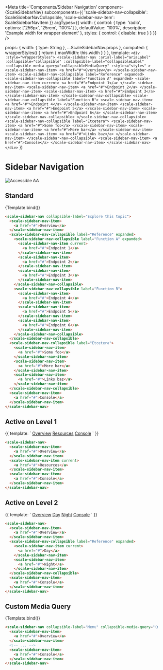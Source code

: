 
<Meta
  title='Components/Sidebar Navigation'
  component={ScaleSidebarNav}
  subcomponents={{
    'scale-sidebar-nav-collapsible': ScaleSidebarNavCollapsible,
    'scale-sidebar-nav-item': ScaleSidebarNavItem
  }}
  argTypes={{
    width: {
      control: {
        type: 'radio',
        options: ['256px', '25rem', '100%']
      },
      defaultValue: '100%',
      description: 'Example width for wrapper element'
    },
    styles: {
      control: { disable: true }
    }
  }}
/>

  props: {
    width: { type: String },
    ...ScaleSidebarNav.props
  },
  computed: {
    wrapperStyles() {
      return {
        maxWidth: this.width
      }
    }
  },
  template: `
    <div :style="wrapperStyles">
      <scale-sidebar-nav
        :arial-label="ariaLabel"
        :collapsible="collapsible"
        :collapsible-label="collapsibleLabel"
        :collapsible-media-query="collapsibleMediaQuery"
        :styles="styles"
      >
        <scale-sidebar-nav-item>
          <a href="#">Overview</a>
        </scale-sidebar-nav-item>
        <scale-sidebar-nav-collapsible label="Reference" expanded>
          <scale-sidebar-nav-collapsible label="Function A" expanded>
            <scale-sidebar-nav-item current>
              <a href="#">Endpoint 1</a>
            </scale-sidebar-nav-item>
            <scale-sidebar-nav-item>
              <a href="#">Endpoint 2</a>
            </scale-sidebar-nav-item>
            <scale-sidebar-nav-item>
              <a href="#">Endpoint 3</a>
            </scale-sidebar-nav-item>
          </scale-sidebar-nav-collapsible>
          <scale-sidebar-nav-collapsible label="Function B">
            <scale-sidebar-nav-item>
              <a href="#">Endpoint 4</a>
            </scale-sidebar-nav-item>
            <scale-sidebar-nav-item>
              <a href="#">Endpoint 5</a>
            </scale-sidebar-nav-item>
            <scale-sidebar-nav-item>
              <a href="#">Endpoint 6</a>
            </scale-sidebar-nav-item>
          </scale-sidebar-nav-collapsible>
        </scale-sidebar-nav-collapsible>
        <scale-sidebar-nav-collapsible label="Etcetera">
          <scale-sidebar-nav-item>
            <a href="#">Some foo</a>
          </scale-sidebar-nav-item>
          <scale-sidebar-nav-item>
            <a href="#">More bar</a>
          </scale-sidebar-nav-item>
          <scale-sidebar-nav-item>
            <a href="#">Links baz</a>
          </scale-sidebar-nav-item>
        </scale-sidebar-nav-collapsible>
        <scale-sidebar-nav-item>
          <a href="#">Console</a>
        </scale-sidebar-nav-item>
      </scale-sidebar-nav>
    </div>
  `
})

<div style={{display: 'inline-flex', alignItems: 'center', justifyContent: 'space-between', width: '100%'}}>
    <h1>Sidebar Navigation</h1>
    <img src="assets/aa.png" alt="Accessible AA" />
</div>

## Standard

<Canvas withSource="none">
  <Story name='Standard' args={{ collapsibleLabel: 'Explore this topic' }}>
    {Template.bind()}
  </Story>
</Canvas>

<ArgsTable story='Standard' />

```html
<scale-sidebar-nav collapsible-label="Explore this topic">
  <scale-sidebar-nav-item>
    <a href="#">Overview</a>
  </scale-sidebar-nav-item>
  <scale-sidebar-nav-collapsible label="Reference" expanded>
    <scale-sidebar-nav-collapsible label="Function A" expanded>
      <scale-sidebar-nav-item current>
        <a href="#">Endpoint 1</a>
      </scale-sidebar-nav-item>
      <scale-sidebar-nav-item>
        <a href="#">Endpoint 2</a>
      </scale-sidebar-nav-item>
      <scale-sidebar-nav-item>
        <a href="#">Endpoint 3</a>
      </scale-sidebar-nav-item>
    </scale-sidebar-nav-collapsible>
    <scale-sidebar-nav-collapsible label="Function B">
      <scale-sidebar-nav-item>
        <a href="#">Endpoint 4</a>
      </scale-sidebar-nav-item>
      <scale-sidebar-nav-item>
        <a href="#">Endpoint 5</a>
      </scale-sidebar-nav-item>
      <scale-sidebar-nav-item>
        <a href="#">Endpoint 6</a>
      </scale-sidebar-nav-item>
    </scale-sidebar-nav-collapsible>
  </scale-sidebar-nav-collapsible>
  <scale-sidebar-nav-collapsible label="Etcetera">
    <scale-sidebar-nav-item>
      <a href="#">Some foo</a>
    </scale-sidebar-nav-item>
    <scale-sidebar-nav-item>
      <a href="#">More bar</a>
    </scale-sidebar-nav-item>
    <scale-sidebar-nav-item>
      <a href="#">Links baz</a>
    </scale-sidebar-nav-item>
  </scale-sidebar-nav-collapsible>
  <scale-sidebar-nav-item>
    <a href="#">Console</a>
  </scale-sidebar-nav-item>
</scale-sidebar-nav>
```

## Active on Level 1

<Canvas withSource="none">
  <Story name='Active on Level 1'>
    {{
      template: `
        <scale-sidebar-nav>
          <scale-sidebar-nav-item>
            <a href="#">Overview</a>
          </scale-sidebar-nav-item>
          <scale-sidebar-nav-item current>
            <a href="#">Resources</a>
          </scale-sidebar-nav-item>
          <scale-sidebar-nav-item>
            <a href="#">Console</a>
          </scale-sidebar-nav-item>
        </scale-sidebar-nav>
      `
    }}
  </Story>
</Canvas>

```html
<scale-sidebar-nav>
  <scale-sidebar-nav-item>
    <a href="#">Overview</a>
  </scale-sidebar-nav-item>
  <scale-sidebar-nav-item current>
    <a href="#">Resources</a>
  </scale-sidebar-nav-item>
  <scale-sidebar-nav-item>
    <a href="#">Console</a>
  </scale-sidebar-nav-item>
</scale-sidebar-nav>
```

## Active on Level 2

<Canvas withSource="none">
  <Story name='Active on Level 2'>
    {{
      template: `
        <scale-sidebar-nav>
          <scale-sidebar-nav-item>
            <a href="#">Overview</a>
          </scale-sidebar-nav-item>
          <scale-sidebar-nav-collapsible label="Reference" expanded>
            <scale-sidebar-nav-item current>
              <a href="#">Day</a>
            </scale-sidebar-nav-item>
            <scale-sidebar-nav-item>
              <a href="#">Night</a>
            </scale-sidebar-nav-item>
          </scale-sidebar-nav-collapsible>
          <scale-sidebar-nav-item>
            <a href="#">Console</a>
          </scale-sidebar-nav-item>
        </scale-sidebar-nav>
      `
    }}
  </Story>
</Canvas>

```html
<scale-sidebar-nav>
  <scale-sidebar-nav-item>
    <a href="#">Overview</a>
  </scale-sidebar-nav-item>
  <scale-sidebar-nav-collapsible label="Reference" expanded>
    <scale-sidebar-nav-item current>
      <a href="#">Day</a>
    </scale-sidebar-nav-item>
    <scale-sidebar-nav-item>
      <a href="#">Night</a>
    </scale-sidebar-nav-item>
  </scale-sidebar-nav-collapsible>
  <scale-sidebar-nav-item>
    <a href="#">Console</a>
  </scale-sidebar-nav-item>
</scale-sidebar-nav>
```

## Custom Media Query

<Canvas withSource="none">
  <Story name='Custom Media Query' args={{ collapsibleLabel: 'Menu', collapsibleMediaQuery: '(max-width: 44em)' }}>
    {Template.bind()}
  </Story>
</Canvas>

```html
<scale-sidebar-nav collapsible-label="Menu" collapsible-media-query="(max-width: 44em)">
  <scale-sidebar-nav-item>
    <a href="#">Overview</a>
  </scale-sidebar-nav-item>
  <!-- ... -->
  <scale-sidebar-nav-item>
    <a href="#">Console</a>
  </scale-sidebar-nav-item>
</scale-sidebar-nav>
```